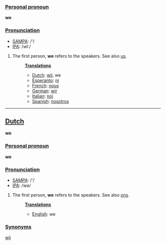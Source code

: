 ===[[Personal pronoun]]===
'''we'''

===[[Pronunciation]]===
*[[w:SAMPA|SAMPA]]: /'/
*[[w:IPA|IPA]]: /wI:/

# The first person, '''we''' refers to the speakers. See also [[us]].
#:'''[[Translation]]s'''
#:*[[Dutch]]: [[wij]], we
#:*[[Esperanto]]: [[ni]]
#:*[[French]]: [[nous]]
#:*[[German]]: [[wir]]
#:*[[Italian]]: [[noi]]
#:*[[Spanish]]: [[nosotros]]

----

==[[Dutch]]==
'''we'''

===[[Personal pronoun]]===
'''we'''

===[[Pronunciation]]===
*[[w:SAMPA|SAMPA]]: /'/
*[[w:IPA|IPA]]: /wə/

# The first person, '''we''' refers to the speakers. See also [[ons]].
#:'''[[Translation]]s'''
#:*[[English]]: we

===[[Synonyms]]===

[[wij]]